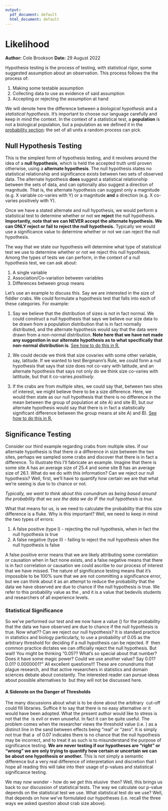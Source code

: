 ```yaml
---
output:
  pdf_document: default
  html_document: default
---
```

# Likelihood
**Author:** Cole Brookson
**Date:** 29 August 2022


Hypothesis testing is the process of testing, with statistical rigor, some suggested assumption about an observation. This process follows the the process of: 

1) Making some testable assumption
2) Collecting data to use as evidence of said assumption
3) Accepting or rejecting the assumption at hand 

We will denote here the difference between a <em>biological hypothesis</em> and a <em>statistical hypothesis</em>. It's important to choose our language carefully and keep in mind the context. In the context of a statistical test, a <strong>population</strong> is not a biological population, but a population as we defined it in the <a href="./04-01-probability-101.html">probability section</a>: the set of all units a random process can pick. 

## Null Hypothesis Testing 

This is the simplest form of hypothesis testing, and it revolves around the idea of a <strong>null hypothesis</strong>, which is held the accepted truth until proven otherwise, using a <strong>alternate hypothesis</strong>. The null hypothesis states no statistical relationship and significance exists between two sets of observed data. The alternate hypothesis <strong> does </strong> suggest a statistical relationship between the sets of data, and can optionally also suggest a direction of magnitude. That is, the alternate hypothesis can suggest only a magnitude (e.g. X variable co-varies with Y) or a magnitude <strong>and</strong> a direction (e.g. X co-varies positively with Y). 

Once we have a stated alternate and null hypothesis, we would perform a statistical test to determine whether or not we <strong>reject</strong> the null hypothesis. <strong>Importantly, note that we can NEVER accept the alternate hypothesis. We can ONLY reject or fail to reject the null hypothesis.</strong> Typically we would use a significance value to determine whether or not we can reject the null hypothesis. 

The way that we state our hypothesis will determine what type of statistical test we use to determine whether or not we reject this null hypothesis. Among the types of tests we can perform, in the context of a null hypothesis test, we can ask about:

1) A single variable
2) Association/Co-variation between variables
3) Differences between group means

Let's use an example to discuss this. Say we are interested in the size of fiddler crabs. We could formulate a hypothesis test that falls into each of these categories. For example: 

1) Say we believe that the distribution of sizes is not in fact normal. We could construct a null hypothesis that says we believe our size data to be drawn from a population distribution that is in fact normally distributed, and the alternate hypothesis would say that the data were drawn from a non-normal distribution. <strong>Note here that we have not made any suggestion in our alternate hypothesis as to what specifically that non-normal distribution is</strong>. <a href="./04-07-comparing-sample-means.html">See how to do this in R.</a>

2) We could decide we think that size covaries with some other variable, say, latitude. If we wanted to test Bergmann's Rule, we could form a null hypothesis that says that size does not co-vary with latitude, and an alternate hypothesis that says not only do we think size co-varies with lattitude, but that it co-varies <em>positively</em>. 

3) If the crabs are from multiple sites, we could say that, between two sites of interest, we might believe there to be a size difference. Here, we would then state as our null hypothesis that there is no difference in the mean between the group of population at site A) and site B), but our alternate hypothesis would say that there is in fact a statistically significant difference between the group means at site A) and B).  <a href="./04-07-comparing-sample-means.html">See how to do this in R.</a>

## Significance Testing

Consider our third example regarding crabs from multiple sites. If our alternate hypothesis is that there <em>is</em> a difference in size between the two sites, perhaps we sampled some crabs and discover that there is in fact a difference. To illustrate this I'll fabricate an example. Imagine that there is some site A has an average size of 25.4 and some site B has an average size of 26.1. What do we do with this information? Can we reject our null hypothesis? Well, first, we'll have to quantify how certain we are that what we're seeing is due to to chance or not.

<em>Typically, we want to think about this conundrum as being based around the probability that we see the data we do IF the null hypothesis is true</em>.

What that means for us, is we need to calculate the probability that this size difference is a fluke. Why is this important? Well, we need to keep in mind the two types of errors:

1) A false positive (type I) - rejecting the null hypothesis, when in fact the null hypothesis is true 
2) A false negative (type II) - failing to reject the null hypothesis when the null hypothesis is false

A false positive error means that we are likely attributing some correlation or causation when in fact none exists, and a false negative means that there is in fact correlation or causation we could ascribe to our process of interest that we have missed. The nature of significance testing means that it's impossible to be 100% sure that we are not committing a significance error, but we can think about it as an attempt to reduce the probability that the data we have observed are due to chance if the null hypothesis is true. We refer to this probability value as the <math>p-value</math>, and it is a value that bedevils students and researchers of all experience levels. 

### Statistical Significance 

So we've performed our test and we now have a value (<math>p-value</math>) for the probability that the data we have observed are due to chance if the null hypothesis is true. Now what?? Can we reject our null hypothesis? It is standard practice in statistics and biology particularly, to use a probability of 0.05 as the arbitrary threshold for deciding if a null hypothesis can be rejected. If <math>p <= 0.05</math> then common practice dictates we can officially reject the null hypothesis. But wait! You might be thinking "0.05?? What's so special about that number? Does it have some magic power? Could we use another value? Say 0.01? 0.01? 0.0000001?" All excellent questions!!! These are conundrums that plague research, and that active researchers in statistics and domain sciences debate about constantly. The interested reader can pursue ideas about possible alternatives to <math>p-values</math> but they will not be discussed here. 

#### A Sidenote on the Danger of Thresholds

The many discussions about what is to be done about the arbitrary <math>p-value</math> cut-off could fill libraries. Suffice it to say that there is no easy alternative or it would have been adopted. What the present author would like to stress is not that the <math>p-value</math> is evil or even unuseful. In fact it can be quite useful. The problem comes when the researcher views the threshold value (i.e. <math>0.05</math>) as a distinct line in the sand between effects being "real" or "zero". It is simply not true that a <math>p-value</math> of 0.07 indicates there is no chance that the null hypothesis may be incorrect, and to treat it as such is to misunderstand the purpose of significance testing. <strong>We are never testing if our hypotheses are "right" or "wrong" we are only trying to quantify how certain or uncertain we can be about one hypothesis or another.</strong> This is not simply a semantic difference but a very real difference of interpretation and discretion that I hope all reading this will take into their usage of p-values and statistical significance testing. 

We may now wonder - how do we <em>get</em> this elusive <math>p-value</math> then? Well, this brings us back to our discussion of statistical tests. The way we calculate our p-value depends on the statistical test we use. What statistical test do we use? Well, that depends on how we've formulated our hypotheses (i.e. recall the three ways we asked question about crab size above). 

